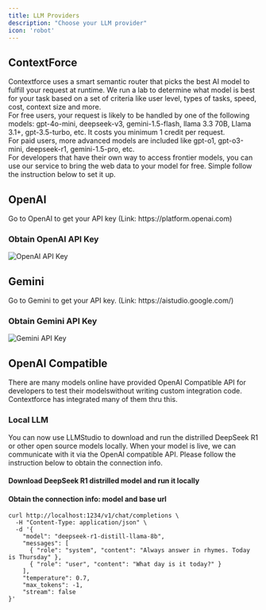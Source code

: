```yaml
---
title: LLM Providers
description: "Choose your LLM provider"
icon: 'robot'
---
```



## ContextForce
<Card title="ContextForce" img="/images/llm/lexi-llm-contextforce.jpg">
  Contextforce uses a smart semantic router that picks the best AI model to fulfill your request at runtime. We run a lab to determine what model is best for your task based on a set of criteria like user level, types of tasks, speed, cost, context size and more. 
  <br/>
  For free users, your request is likely to be handled by one of the following models: gpt-4o-mini, deepseek-v3, gemini-1.5-flash, llama 3.3 70B, Llama 3.1+, gpt-3.5-turbo, etc. It costs you minimum 1 credit per request. 
  <br/>
  For paid users, more advanced models are included like gpt-o1, gpt-o3-mini, deepseek-r1, gemini-1.5-pro, etc.
  <br/>
  For developers that have their own way to access frontier models, you can use our service to bring the web data to your model for free. Simple follow the instruction below to set it up.
  <br/>
</Card>

## OpenAI
<Card title="OpenAI" img="/images/llm/lexi-llm-openai.jpg">
  Go to OpenAI to get your API key (Link: https://platform.openai.com)
</Card>

### Obtain OpenAI API Key
<img src="/images/llm/lexi-llm-openai-apikey.jpg" alt="OpenAI API Key"/>

## Gemini
<Card title="Gemini" img="/images/llm/lexi-llm-gemini.jpg">
  Go to Gemini to get your API key. (Link: https://aistudio.google.com/)
</Card>

### Obtain Gemini API Key
<img src="/images/llm/lexi-llm-gemini-apikey.jpg" alt="Gemini API Key"/>

## OpenAI Compatible
<Card title="OpenAI Compatible API" img="/images/llm/lexi-llm-openai-compatible.jpg">
  There are many models online have provided OpenAI Compatible API for developers to test their modelswithout writing custom integration code. Contextforce has integrated many of them thru this.
</Card>

### Local LLM
You can now use LLMStudio to download and run the distrilled DeepSeek R1 or other open source models locally. When your model is live, we can communicate with it via the OpenAI compatible API. Please follow the instruction below to obtain the connection info.

#### Download DeepSeek R1 distrilled model and run it locally
<Card img="/images/llm/lexi-llm-local.jpg">
</Card>

#### Obtain the connection info: model and base url

```shell
curl http://localhost:1234/v1/chat/completions \
  -H "Content-Type: application/json" \
  -d '{
    "model": "deepseek-r1-distill-llama-8b",
    "messages": [
      { "role": "system", "content": "Always answer in rhymes. Today is Thursday" },
      { "role": "user", "content": "What day is it today?" }
    ],
    "temperature": 0.7,
    "max_tokens": -1,
    "stream": false
}'
```



